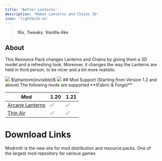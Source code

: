 ---
title: 'Better Lanterns'
description: 'Makes Lanterns and Chains 3D'
icon: 'lightbulb-on'
---

> <Icon icon="display" iconType="regular" /> **16x**, <Icon icon="pen-to-square" iconType="solid" /> **Tweaks**, <Icon icon="ice-cream" iconType="regular" /> **Vanilla-like**

## About
This Resource Pack changes Lanterns and Chains by giving them a 3D model and a refreshing look. Moreover, it changes the way the Lanterns are held in third person, to be nicer and a bit more realistic.
<Frame>
<img NoZoom src="https://cdn.modrinth.com/data/PGGrfcvL/images/23b2f53e3c5ad65d2f623fb6bc5aa5a3d4ff8f6c.png"/>
</Frame>
$\phantom{invisible}$
<Frame>
<img NoZoom src="https://cdn.modrinth.com/data/PGGrfcvL/images/ce02d0246bb34e5ccdd95db1f48662bfe088b5a8.png"/>
</Frame>
## Mod Support (Starting from Version 1.2 and above)
The following mods are supported **(Fabric & Forge)**

| Mod                                                                             | 1.20 | 1.21 |
| --------------------------------------------------------------------------------|------| -----|
| [Arcane Lanterns](https://www.curseforge.com/minecraft/mc-mods/arcane-lanterns) |  ✅    |  ✅    |
| [Thin Air ](https://www.curseforge.com/minecraft/mc-mods/new-thin-air)    | ✅ | ✅ |

# Download Links

<CardGroup cols={2}>
  <Card 
    title="Modrinth Download Link"
    icon= "download"
    href="https://modrinth.com/resourcepack/better-lanterns"
  >
    Modrinth is the new site for mod distribution and resource packs.
  </Card>
  <Card
    title="Curseforge Download Link"
    icon="download"
    href="https://www.curseforge.com/members/nico4play/projects"
  >
    One of the largest mod repository for various games
  </Card>
</CardGroup>
